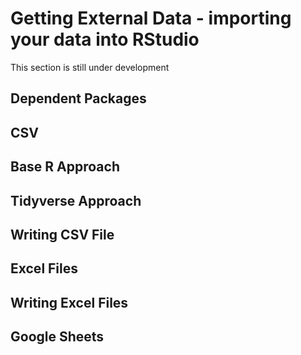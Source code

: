 # Getting External Data - importing your data into RStudio

:::{.callout-caution appearance=minimal}
This section is still under development
:::

## Dependent Packages
## CSV 
## Base R Approach
## Tidyverse Approach
## Writing CSV File
## Excel Files
## Writing Excel Files 
## Google Sheets
